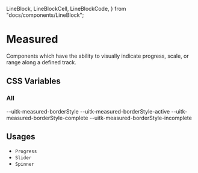   LineBlock,
  LineBlockCell,
  LineBlockCode,
} from "docs/components/LineBlock";

<Meta title="Documentation/Styles and Theming/Characteristics/Measured" />

# Measured

Components which have the ability to visually indicate progress, scale, or range along a defined track.

## CSS Variables

### All

<Canvas>
  <Story name="All">
    <DocGrid>
      <ColorBlock colorVar="--uitk-measured-background" />
      <ColorBlock colorVar="--uitk-measured-background-disabled" />
      <ColorBlock colorVar="--uitk-measured-borderColor" />
      <ColorBlock colorVar="--uitk-measured-borderColor-disabled" />
      <ColorBlock colorVar="--uitk-measured-fill" />
      <ColorBlock colorVar="--uitk-measured-fill-disabled" />
      <ColorBlock colorVar="--uitk-measured-foreground" />
      <ColorBlock colorVar="--uitk-measured-foreground-hover" />
      <ColorBlock colorVar="--uitk-measured-foreground-active" />
      <ColorBlock colorVar="--uitk-measured-foreground-undo" />
      <ColorBlock colorVar="--uitk-measured-foreground-activeDisabled" />
      <ColorBlock colorVar="--uitk-measured-foreground-disabled" />
      <LineBlockCell />
      <LineBlockCode>--uitk-measured-borderStyle</LineBlockCode>
      <LineBlockCell />
      <LineBlockCode>--uitk-measured-borderStyle-active</LineBlockCode>
      <LineBlockCell />
      <LineBlockCode>--uitk-measured-borderStyle-complete</LineBlockCode>
      <LineBlockCell />
      <LineBlockCode>--uitk-measured-borderStyle-incomplete</LineBlockCode>
      <LineBlock lineWidth="--uitk-measured-borderWidth" />
      <LineBlock lineWidth="--uitk-measured-borderWidth-active" />
      <LineBlock lineWidth="--uitk-measured-borderWidth-complete" />
      <LineBlock lineWidth="--uitk-measured-borderWidth-incomplete" />
      <FontWeightBlock fontWeight="--uitk-measured-fontWeight" />
      <FontWeightBlock fontWeight="--uitk-measured-textAlign" />
    </DocGrid>
  </Story>
</Canvas>

## Usages

- `Progress`
- `Slider`
- `Spinner`
